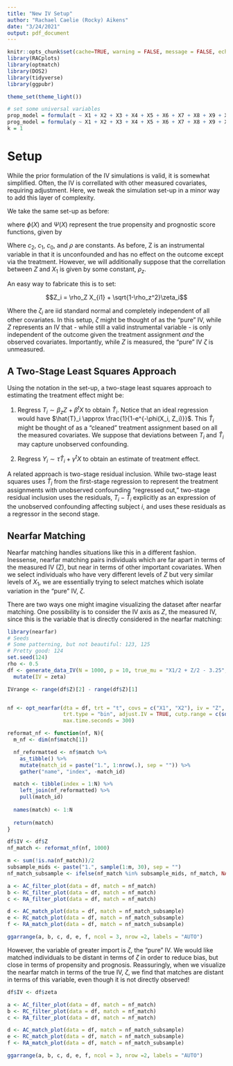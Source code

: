 ```yaml
---
title: "New IV Setup"
author: "Rachael Caelie (Rocky) Aikens"
date: "3/24/2021"
output: pdf_document
---
```


```r
knitr::opts_chunk$set(cache=TRUE, warning = FALSE, message = FALSE, echo = FALSE, fig.align = "center")
library(RACplots)
library(optmatch)
library(DOS2)
library(tidyverse)
library(ggpubr)

theme_set(theme_light())

# set some universal variables
prop_model = formula(t ~ X1 + X2 + X3 + X4 + X5 + X6 + X7 + X8 + X9 + X10)
prog_model = formula(y ~ X1 + X2 + X3 + X4 + X5 + X6 + X7 + X8 + X9 + X10)
k = 1
```

# Setup

While the prior formulation of the IV simulations is valid, it is somewhat simplified.  Often, the IV is correllated with other measured covariates, requiring adjustment.  Here, we tweak the simulation set-up in a minor way to add this layer of complexity.

We take the same set-up as before:

\begin{align*}
X_i &\sim Normal(0, I_{10}) \\
T_i &\sim Bernoulli\left(\frac{1}{1 + exp(\phi(X_i))}\right) \\
Y_i(0) &= \Psi(X_i) + \epsilon_i \\
\epsilon_i &\sim N(0, 1) 
\end{align*}

where $\phi(X)$ and $\Psi(X)$ represent the true propensity and prognostic score functions, given by

\begin{align*}
    \phi(X_i, Z_i) &= c_1 X_{i1} + c_2 Z_{i} - c_0,\\
    \Psi(X_i) &=\rho X_{i1} + \sqrt{(1-\rho^2)}X_{i2}.
\end{align*}

Where $c_2$, $c_1$, $c_0$, and $\rho$ are constants.  As before, Z is an instrumental variable in that it is unconfounded and has no effect on the outcome except via the treatment.  However, we will additionally suppose that the correllation between $Z$ and $X_1$ is given by some constant, $\rho_z$.

An easy way to fabricate this is to set:

$$Z_i = \rho_Z X_{i1} + \sqrt{1-\rho_z^2}\zeta_i$$

Where the $\zeta_i$ are iid standard normal and completely independent of all other covariates.  In this setup, $\zeta$ might be thought of as the "pure" IV, while $Z$ represents an IV that - while still a valid instrumental variable - is only independent of the outcome given the treatment assignment *and* the observed covariates.  Importantly, while $Z$ is measured, the "pure" IV $\zeta$ is unmeasured.

## A Two-Stage Least Squares Approach

Using the notation in the set-up, a two-stage least squares approach to estimating the treatment effect might be:

1. Regress $T_i \sim \beta_z Z + \beta^t X$ to obtain $\hat{T}_i$.  Notice that an ideal regression would have $\hat{T}_i \approx \frac{1}{1-e^{-\phi(X_i, Z_i)}}$.  This $\hat{T}_i$ might be thought of as a "cleaned" treatment assignment based on all the measured covariates.  We suppose that deviations between $T_i$ and $\hat{T}_i$ may capture unobserved confounding.

2. Regress $Y_i \sim \tau \hat{T}_i + \gamma^t X$ to obtain an estimate of treatment effect.

A related approach is two-stage residual inclusion.  While two-stage least squares uses $\hat{T}_i$ from the first-stage regression to represent the treatment assignments with unobserved confounding "regressed out," two-stage residual inclusion uses the residuals, $T_i - \hat{T}_i$ explicitly as an expression of the unobserved confounding affecting subject $i$, and uses these residuals as a regressor in the second stage.

## Nearfar Matching

Nearfar matching handles situations like this in a different fashion. Inessense, nearfar matching pairs individuals which are far apart in terms of the measured IV (Z), but near in terms of other important covariates.  When we select individuals who have very different levels of $Z$ but very similar levels of $X_1$, we are essentially trying to select matches which isolate variation in the "pure" IV, $\zeta$.

There are two ways one might imagine visualizing the dataset after nearfar matching.  One possibility is to consider the IV axis as $Z$, the measured IV, since this is the variable that is directly considered in the nearfar matching:

```r
library(nearfar)
# Seeds
# Some patterning, but not beautiful: 123, 125
# Pretty good: 124
set.seed(124)
rho <- 0.5
df <- generate_data_IV(N = 1000, p = 10, true_mu = "X1/2 + Z/2 - 3.25", rho = rho, rho_z = 0.2) %>%
  mutate(IV = zeta)

IVrange <- range(df$Z)[2] - range(df$Z)[1]


nf <- opt_nearfar(dta = df, trt = "t", covs = c("X1", "X2"), iv = "Z",
                  trt.type = "bin", adjust.IV = TRUE, cutp.range = c(sd(df$Z)*1.5, IVrange),
                  max.time.seconds = 300)
```

```r
reformat_nf <- function(nf, N){
  m_nf <- dim(nf$match[1])

  nf_reformatted <- nf$match %>%
    as_tibble() %>%
    mutate(match_id = paste("1.", 1:nrow(.), sep = "")) %>%
    gather("name", "index", -match_id) 

  match <- tibble(index = 1:N) %>%
    left_join(nf_reformatted) %>%
    pull(match_id)
  
  names(match) <- 1:N
  
  return(match)
}
```

```r
df$IV <- df$Z
nf_match <- reformat_nf(nf, 1000)

m <- sum(!is.na(nf_match))/2
subsample_mids <- paste("1.", sample(1:m, 30), sep = "")
nf_match_subsample <- ifelse(nf_match %in% subsample_mids, nf_match, NA)

a <- AC_filter_plot(data = df, match = nf_match)
b <- RC_filter_plot(data = df, match = nf_match)
c <- RA_filter_plot(data = df, match = nf_match)

d <- AC_match_plot(data = df, match = nf_match_subsample)
e <- RC_match_plot(data = df, match = nf_match_subsample)
f <- RA_match_plot(data = df, match = nf_match_subsample)

ggarrange(a, b, c, d, e, f, ncol = 3, nrow =2, labels = "AUTO")
```

However, the variable of greater import is $\zeta$, the "pure" IV.  We would like matched individuals to be distant in terms of $\zeta$ in order to reduce bias, but close in terms of propensity and prognosis.  Reassuringly, when we visualize the nearfar match in terms of the true IV, $\zeta$, we find that matches are distant in terms of this variable, even though it is not directly observed!

```r
df$IV <- df$zeta

a <- AC_filter_plot(data = df, match = nf_match)
b <- RC_filter_plot(data = df, match = nf_match)
c <- RA_filter_plot(data = df, match = nf_match)

d <- AC_match_plot(data = df, match = nf_match_subsample)
e <- RC_match_plot(data = df, match = nf_match_subsample)
f <- RA_match_plot(data = df, match = nf_match_subsample)

ggarrange(a, b, c, d, e, f, ncol = 3, nrow =2, labels = "AUTO")
```

